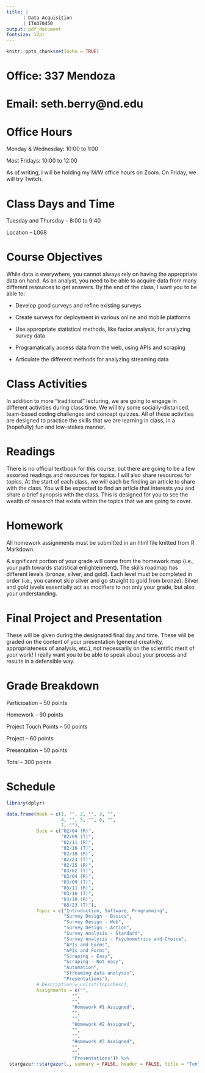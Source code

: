 ```yaml
---
title: |  
      | Data Acquisition
      | ITAO70450
output: pdf_document
fontsize: 12pt
---
```


```r
knitr::opts_chunk$set(echo = TRUE)
```

# Office: 337 Mendoza

# Email: seth.berry@nd.edu

# Office Hours

Monday & Wednesday: 10:00 to 1:00

Most Fridays: 10:00 to 12:00

As of writing, I will be holding my M/W office hours on Zoom. On Friday, we will try Twitch.  

# Class Days and Time

Tuesday and Thursday -- 8:00 to 9:40

Location -- L068

# Course Objectives

While data is everywhere, you cannot always rely on having the appropriate data on hand. As an analyst, you need to be able to acquire data from many different resources to get answers. By the end of the class, I want you to be able to:

-   Develop good surveys and refine existing surveys

-   Create surveys for deployment in various online and mobile platforms

-   Use appropriate statistical methods, like factor analysis, for analyzing survey data

-   Programatically access data from the web, using APIs and scraping

-   Articulate the different methods for analyzing streaming data

# Class Activities

In addition to more "traditional" lecturing, we are going to engage in different activities during class time. We will try some socially-distanced, team-based coding challenges and concept quizzes. All of these activities are designed to practice the skills that we are learning in class, in a (hopefully) fun and low-stakes manner.

# Readings

There is no official textbook for this course, but there are going to be a few assorted readings and resources for topics.  I will also share resources for topics.  At the start of each class, we will each be finding an article to share with the class. You will be expected to find an article that interests you and share a brief synopsis with the class. This is designed for you to see the wealth of research that exists within the topics that we are going to cover.

# Homework

All homework assignments must be submitted in an html file knitted from R Markdown. 

A significant portion of your grade will come from the homework map (i.e., your path towards statistical enlightenment). The skills roadmap has different levels (bronze, silver, and gold). Each level must be completed in order (i.e., you cannot skip silver and go straight to gold from bronze). Silver and gold levels essentially act as modifiers to not only your grade, but also your understanding.

# Final Project and Presentation

These will be given during the designated final day and time.  These will be graded on the content of your presentation (general creativity, appropriateness of analysis, etc.), not necessarily on the scientific merit of your work!  I really want you to be able to speak about your process and results in a defensible way.

# Grade Breakdown

Participation -- 50 points

Homework -- 90 points

Project Touch Points -- 50 points

Project -- 60 points

Presentation -- 50 points 

Total -- 300 points

# Schedule

```r
library(dplyr)

data.frame(Week = c(1, "", 2, "", 3, "",
                    4, "", 5, "", 6, "", 
                    7, ""),
           Date = c("02/04 (R)", 
                    "02/09 (T)", 
                    "02/11 (R)", 
                    "02/16 (T)", 
                    "02/18 (R)", 
                    "02/23 (T)", 
                    "02/25 (R)", 
                    "03/02 (T)", 
                    "03/04 (R)", 
                    "03/09 (T)",
                    "03/11 (R)",
                    "03/16 (T)", 
                    "03/18 (R)", 
                    "03/23 (T)"),   
           Topic = c("Introduction, Software, Programming", 
                     "Survey Design - Basics", 
                     "Survey Design - Web", 
                     "Survey Design - Action",
                     "Survey Analysis - Standard", 
                     "Survey Analysis - Psychometrics and Choice", 
                     "APIs and Forms",
                     "APIs and Forms", 
                     "Scraping - Easy", 
                     "Scraping - Not easy", 
                     "Automation", 
                     "Streaming data analysis", 
                     "Presentations"), 
           # Description = unlist(topicDesc),
           Assignments = c("", 
                        "", 
                        "", 
                        "Homework #1 Assigned",
                        "",
                        "",
                        "Homework #2 Assigned",
                        "",
                        "",
                        "Homework #3 Assigned",
                        "",
                        "", 
                        "Presentations")) %>% 
 stargazer::stargazer(., summary = FALSE, header = FALSE, title = "Tentative Schedule", rownames = FALSE)
```

